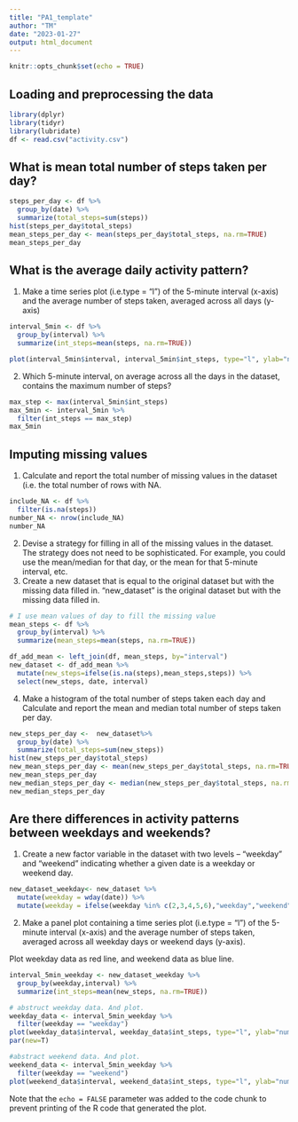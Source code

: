 ```yaml
---
title: "PA1_template"
author: "TM"
date: "2023-01-27"
output: html_document
---
```


```r
knitr::opts_chunk$set(echo = TRUE)
```

## Loading and preprocessing the data

```r
library(dplyr)
library(tidyr)
library(lubridate)
df <- read.csv("activity.csv")
```

## What is mean total number of steps taken per day?

```r
steps_per_day <- df %>% 
  group_by(date) %>% 
  summarize(total_steps=sum(steps))
hist(steps_per_day$total_steps)
mean_steps_per_day <- mean(steps_per_day$total_steps, na.rm=TRUE)
mean_steps_per_day
```

## What is the average daily activity pattern?
1. Make a time series plot (i.e.type = "l") of the 5-minute interval (x-axis) and the average number of steps taken, averaged across all days (y-axis)
```r
interval_5min <- df %>% 
  group_by(interval) %>% 
  summarize(int_steps=mean(steps, na.rm=TRUE))

plot(interval_5min$interval, interval_5min$int_steps, type="l", ylab="number of steps", xlab="interval")

```

2. Which 5-minute interval, on average across all the days in the dataset, contains the maximum number of steps?
```r
max_step <- max(interval_5min$int_steps)
max_5min <- interval_5min %>% 
  filter(int_steps == max_step)
max_5min
```

## Imputing missing values
1. Calculate and report the total number of missing values in the dataset (i.e. the total number of rows with NA.
```r
include_NA <- df %>% 
  filter(is.na(steps))
number_NA <- nrow(include_NA)
number_NA
```

2. Devise a strategy for filling in all of the missing values in the dataset. The strategy does not need to be sophisticated. For example, you could use the mean/median for that day, or the mean for that 5-minute interval, etc.
3. Create a new dataset that is equal to the original dataset but with the missing data filled in.
"new_dataset" is the original dataset but with the missing data filled in.
```r
# I use mean values of day to fill the missing value
mean_steps <- df %>% 
  group_by(interval) %>% 
  summarize(mean_steps=mean(steps, na.rm=TRUE))

df_add_mean <- left_join(df, mean_steps, by="interval")
new_dataset <- df_add_mean %>% 
  mutate(new_steps=ifelse(is.na(steps),mean_steps,steps)) %>% 
  select(new_steps, date, interval)
```

4. Make a histogram of the total number of steps taken each day and Calculate and report the mean and median total number of steps taken per day.
```r
new_steps_per_day <-  new_dataset%>% 
  group_by(date) %>% 
  summarize(total_steps=sum(new_steps))
hist(new_steps_per_day$total_steps)
new_mean_steps_per_day <- mean(new_steps_per_day$total_steps, na.rm=TRUE)
new_mean_steps_per_day
new_median_steps_per_day <- median(new_steps_per_day$total_steps, na.rm=TRUE)
new_median_steps_per_day
```

## Are there differences in activity patterns between weekdays and weekends?
1. Create a new factor variable in the dataset with two levels – “weekday” and “weekend” indicating whether a given date is a weekday or weekend day.
```r
new_dataset_weekday<- new_dataset %>% 
  mutate(weekday = wday(date)) %>% 
  mutate(weekday = ifelse(weekday %in% c(2,3,4,5,6),"weekday","weekend"))
```

2. Make a panel plot containing a time series plot (i.e.type = "l") of the 5-minute interval (x-axis) and the average number of steps taken, averaged across all weekday days or weekend days (y-axis). 

 Plot weekday data as red line, and weekend data as blue line.
```r
interval_5min_weekday <- new_dataset_weekday %>% 
  group_by(weekday,interval) %>% 
  summarize(int_steps=mean(new_steps, na.rm=TRUE))

# abstruct weekday data. And plot.
weekday_data <- interval_5min_weekday %>% 
  filter(weekday == "weekday")
plot(weekday_data$interval, weekday_data$int_steps, type="l", ylab="number of steps", xlab="interval",col="red")
par(new=T)

#abstract weekend data. And plot.
weekend_data <- interval_5min_weekday %>% 
  filter(weekday == "weekend")
plot(weekend_data$interval, weekend_data$int_steps, type="l", ylab="number of steps", xlab="interval", col="blue")
```
















Note that the `echo = FALSE` parameter was added to the code chunk to prevent printing of the R code that generated the plot.
